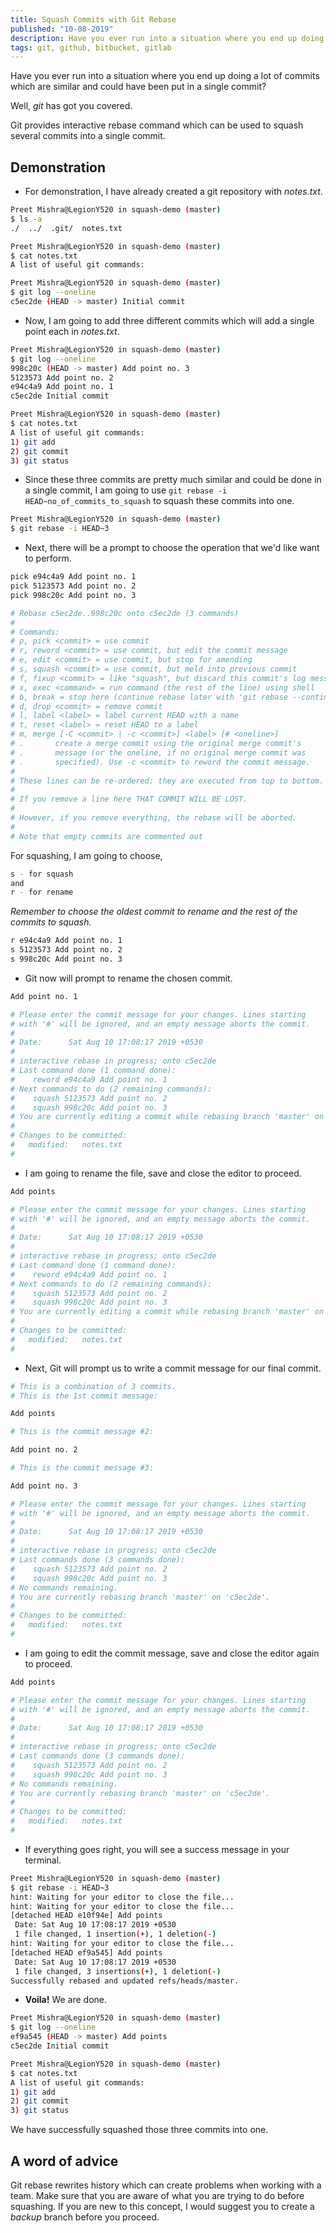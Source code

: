 ```yaml
---
title: Squash Commits with Git Rebase
published: "10-08-2019"
description: Have you ever run into a situation where you end up doing a lot of commits which are similar and could have been put in a single commit? Well, git has got you covered!
tags: git, github, bitbucket, gitlab
---
```


Have you ever run into a situation where you end up doing a lot of commits which are similar and could have been put in a single commit?

Well, _git_ has got you covered.

Git provides interactive rebase command which can be used to squash several commits into a single commit.

## Demonstration

- For demonstration, I have already created a git repository with _notes.txt_.

```bash
Preet Mishra@LegionY520 in squash-demo (master)
$ ls -a
./  ../  .git/  notes.txt
```

```bash
Preet Mishra@LegionY520 in squash-demo (master)
$ cat notes.txt
A list of useful git commands:
```

```bash
Preet Mishra@LegionY520 in squash-demo (master)
$ git log --oneline
c5ec2de (HEAD -> master) Initial commit
```

- Now, I am going to add three different commits which will add a single point each in _notes.txt_.

```bash
Preet Mishra@LegionY520 in squash-demo (master)
$ git log --oneline
998c20c (HEAD -> master) Add point no. 3
5123573 Add point no. 2
e94c4a9 Add point no. 1
c5ec2de Initial commit
```

```bash
Preet Mishra@LegionY520 in squash-demo (master)
$ cat notes.txt
A list of useful git commands:
1) git add
2) git commit
3) git status
```

- Since these three commits are pretty much similar and could be done in a single commit, I am going to use `git rebase -i HEAD~no_of_commits_to_squash` to squash these commits into one.

```bash
Preet Mishra@LegionY520 in squash-demo (master)
$ git rebase -i HEAD~3
```

- Next, there will be a prompt to choose the operation that we'd like want to perform.

```bash
pick e94c4a9 Add point no. 1
pick 5123573 Add point no. 2
pick 998c20c Add point no. 3

# Rebase c5ec2de..998c20c onto c5ec2de (3 commands)
#
# Commands:
# p, pick <commit> = use commit
# r, reword <commit> = use commit, but edit the commit message
# e, edit <commit> = use commit, but stop for amending
# s, squash <commit> = use commit, but meld into previous commit
# f, fixup <commit> = like "squash", but discard this commit's log message
# x, exec <command> = run command (the rest of the line) using shell
# b, break = stop here (continue rebase later with 'git rebase --continue')
# d, drop <commit> = remove commit
# l, label <label> = label current HEAD with a name
# t, reset <label> = reset HEAD to a label
# m, merge [-C <commit> | -c <commit>] <label> [# <oneline>]
# .       create a merge commit using the original merge commit's
# .       message (or the oneline, if no original merge commit was
# .       specified). Use -c <commit> to reword the commit message.
#
# These lines can be re-ordered; they are executed from top to bottom.
#
# If you remove a line here THAT COMMIT WILL BE LOST.
#
# However, if you remove everything, the rebase will be aborted.
#
# Note that empty commits are commented out
```

For squashing, I am going to choose,

```bash
s - for squash
and
r - for rename
```

_Remember to choose the oldest commit to rename and the rest of the commits to squash._

```bash
r e94c4a9 Add point no. 1
s 5123573 Add point no. 2
s 998c20c Add point no. 3
```

- Git now will prompt to rename the chosen commit.

```bash
Add point no. 1

# Please enter the commit message for your changes. Lines starting
# with '#' will be ignored, and an empty message aborts the commit.
#
# Date:      Sat Aug 10 17:08:17 2019 +0530
#
# interactive rebase in progress; onto c5ec2de
# Last command done (1 command done):
#    reword e94c4a9 Add point no. 1
# Next commands to do (2 remaining commands):
#    squash 5123573 Add point no. 2
#    squash 998c20c Add point no. 3
# You are currently editing a commit while rebasing branch 'master' on 'c5ec2de'.
#
# Changes to be committed:
#	modified:   notes.txt
#
```

- I am going to rename the file, save and close the editor to proceed.

```bash
Add points

# Please enter the commit message for your changes. Lines starting
# with '#' will be ignored, and an empty message aborts the commit.
#
# Date:      Sat Aug 10 17:08:17 2019 +0530
#
# interactive rebase in progress; onto c5ec2de
# Last command done (1 command done):
#    reword e94c4a9 Add point no. 1
# Next commands to do (2 remaining commands):
#    squash 5123573 Add point no. 2
#    squash 998c20c Add point no. 3
# You are currently editing a commit while rebasing branch 'master' on 'c5ec2de'.
#
# Changes to be committed:
#	modified:   notes.txt
#
```

- Next, Git will prompt us to write a commit message for our final commit.

```bash
# This is a combination of 3 commits.
# This is the 1st commit message:

Add points

# This is the commit message #2:

Add point no. 2

# This is the commit message #3:

Add point no. 3

# Please enter the commit message for your changes. Lines starting
# with '#' will be ignored, and an empty message aborts the commit.
#
# Date:      Sat Aug 10 17:08:17 2019 +0530
#
# interactive rebase in progress; onto c5ec2de
# Last commands done (3 commands done):
#    squash 5123573 Add point no. 2
#    squash 998c20c Add point no. 3
# No commands remaining.
# You are currently rebasing branch 'master' on 'c5ec2de'.
#
# Changes to be committed:
#	modified:   notes.txt
#
```

- I am going to edit the commit message, save and close the editor again to proceed.

```bash
Add points

# Please enter the commit message for your changes. Lines starting
# with '#' will be ignored, and an empty message aborts the commit.
#
# Date:      Sat Aug 10 17:08:17 2019 +0530
#
# interactive rebase in progress; onto c5ec2de
# Last commands done (3 commands done):
#    squash 5123573 Add point no. 2
#    squash 998c20c Add point no. 3
# No commands remaining.
# You are currently rebasing branch 'master' on 'c5ec2de'.
#
# Changes to be committed:
#	modified:   notes.txt
#
```

- If everything goes right, you will see a success message in your terminal.

```bash
Preet Mishra@LegionY520 in squash-demo (master)
$ git rebase -i HEAD~3
hint: Waiting for your editor to close the file...
hint: Waiting for your editor to close the file...
[detached HEAD e10f94e] Add points
 Date: Sat Aug 10 17:08:17 2019 +0530
 1 file changed, 1 insertion(+), 1 deletion(-)
hint: Waiting for your editor to close the file...
[detached HEAD ef9a545] Add points
 Date: Sat Aug 10 17:08:17 2019 +0530
 1 file changed, 3 insertions(+), 1 deletion(-)
Successfully rebased and updated refs/heads/master.
```

- **Voila!** We are done.

```bash
Preet Mishra@LegionY520 in squash-demo (master)
$ git log --oneline
ef9a545 (HEAD -> master) Add points
c5ec2de Initial commit
```

```bash
Preet Mishra@LegionY520 in squash-demo (master)
$ cat notes.txt
A list of useful git commands:
1) git add
2) git commit
3) git status
```

We have successfully squashed those three commits into one.

## A word of advice

Git rebase rewrites history which can create problems when working with a team. Make sure that you are aware of what you are trying to do before squashing.
If you are new to this concept, I would suggest you to create a _backup_ branch before you proceed.
